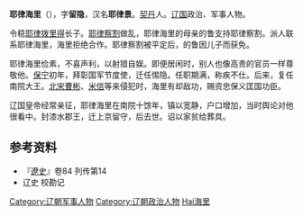 '''耶律海里'''（{{bd|?||?||catIdx=Yelu耶律海里}}），字'''留隐'''，汉名'''耶律景'''。[[契丹|契丹]]人。[[辽国|辽国]]政治、军事人物。

令稳[[耶律拨里得|耶律拨里得]]长子。[[耶律察割|耶律察割]]做乱，耶律海里的母亲的鲁支持耶律察割。派人联系耶律海里，海里拒绝合作。耶律察割被平定后，的鲁因儿子而获免。

耶律海里俭素，不喜声利，以射猎自娱。即便居闲时，别人也像高贵的官员一样尊敬他。[[保宁|保宁]]初年，拜彰国军节度使，迁任惕隐。任职期满，称疾不仕。后来，复任南院大王。[[北宋|北宋]][[曹彬|曹彬]]、[[米信|米信]]等来侵犯时，海里有却敌功，赐资忠保义匡国功臣。

辽国皇帝经常亲征，耶律海里在南院十馀年，镇以宽静，户口增加，当时舆论对他很看中。封漆水郡王，迁上京留守，后去世。诏以家贫给葬具。
== 参考资料 ==
*『[[遼史|遼史]]』卷84 列传第14 
*辽史 校勘记

{{DEFAULTSORT:Yelu耶律海里}}
[[Category:辽朝军事人物|Category:辽朝军事人物]]
[[Category:辽朝政治人物|Category:辽朝政治人物]]
[[Category:耶律氏|Hai海里]]
